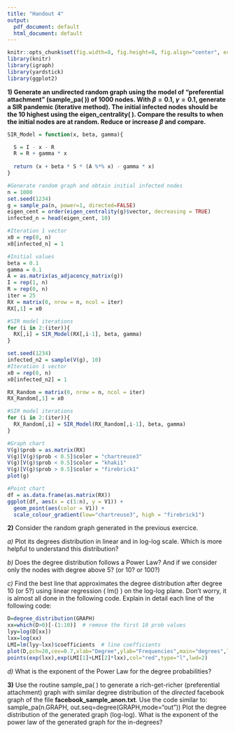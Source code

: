 ```yaml
---
title: "Handout 4"
output:
  pdf_document: default
  html_document: default
---
```


```r
knitr::opts_chunk$set(fig.width=8, fig.height=8, fig.align="center", echo=TRUE, warning=FALSE, message=FALSE)
library(knitr)
library(igraph)
library(yardstick)
library(ggplot2)
```

**1) Generate an undirected random graph using the model of "preferential attachment" (sample_pa( )) of 1000 nodes. With $\beta=0.1$, $\gamma=0.1$, generate a SIR pandemic (iterative method). The initial infected nodes should be the 10 highest using the eigen_centrality( ). Compare the results to when the initial nodes are at random. Reduce or increase $\beta$ and compare. **



```r
SIR_Model = function(x, beta, gamma){

  S = I - x - R
  R = R + gamma * x
  
  return (x + beta * S * (A %*% x) - gamma * x)
}
```

```r
#Generate random graph and obtain initial infected nodes
n = 1000
set.seed(1234)
g = sample_pa(n, power=1, directed=FALSE)
eigen_cent = order(eigen_centrality(g)$vector, decreasing = TRUE)
infected_n = head(eigen_cent, 10)

#Iteration 1 vector
x0 = rep(0, n)
x0[infected_n] = 1

#Initial values
beta = 0.1
gamma = 0.1
A = as.matrix(as_adjacency_matrix(g))
I = rep(1, n)
R = rep(0, n)
iter = 25
RX = matrix(0, nrow = n, ncol = iter)
RX[,1] = x0

#SIR model iterations
for (i in 2:(iter)){
  RX[,i] = SIR_Model(RX[,i-1], beta, gamma)
}

```


```r
set.seed(1234)
infected_n2 = sample(V(g), 10)
#Iteration 1 vector
x0 = rep(0, n)
x0[infected_n2] = 1

RX_Random = matrix(0, nrow = n, ncol = iter)
RX_Random[,1] = x0

#SIR model iterations
for (i in 2:(iter)){
  RX_Random[,i] = SIR_Model(RX_Random[,i-1], beta, gamma)
}
```



```r

#Graph chart
V(g)$prob = as.matrix(RX)
V(g)[V(g)$prob < 0.5]$color = "chartreuse3"
V(g)[V(g)$prob < 0.5]$color = "khaki1"
V(g)[V(g)$prob > 0.5]$color = "firebrick1"
plot(g)

#Point chart
df = as.data.frame(as.matrix(RX))
ggplot(df, aes(x = c(1:n), y = V1)) +
  geom_point(aes(color = V1)) +
  scale_colour_gradient(low="chartreuse3", high = "firebrick1")
```













**2)** Consider the random graph generated in the previous exercice. 

*a)* Plot its degrees distribution in linear and in log-log scale. Which is more helpful to understand this distribution?

*b)* Does the degree distribution follows a Power Law? And if we consider only the nodes with degree above 5? (or 10? or 100?)

*c)* Find the best line that approximates the degree distribution after degree 10 (or 5?) using linear regression ( lm() ) on the log-log plane. Don't worry, it is almost all done in the following code. Explain in detail each line of the following code:
```r
D=degree_distribution(GRAPH) 
xx=which(D>0)[-(1:10)]  # remove the first 10 prob values
lyy=log(D[xx])
lxx=log(xx)
LMI=lm(lyy~lxx)$coefficients  # line coefficients
plot(D,pch=20,cex=0.7,xlab="Degree",ylab="Frequencies",main="degrees",log="xy")
points(exp(lxx),exp(LMI[1]+LMI[2]*lxx),col="red",type="l",lwd=2)
```

*d)* What is the exponent of the Power Law for the degree probabilities?


**3)** Use the routine sample_pa( ) to generate a rich-get-richer (preferential attachment) graph with similar degree distribution of  the *directed* facebook graph of the file **facebook_sample_anon.txt**. Use the code similar to:
sample_pa(n.GRAPH, out.seq=degree(GRAPH,mode="out"))
Plot the degree distribution of the generated graph (log-log). What is the exponent of the power law of the generated graph for the in-degrees? 